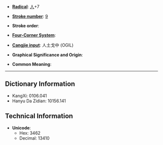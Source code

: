 * '''[[Wiktionary:Chinese radical index| Radical]]''': [[Wiktionary:Chinese radical index 人|人]]+7

* '''[[Wiktionary:Chinese total strokes index|Stroke number]]''': [[Wiktionary:Chinese total strokes index 9|9]]

* '''Stroke order''': 

* '''[[Wiktionary:Chinese four corner index|Four-Corner System]]''': 

* '''[[Wiktionary:Chinese Cangjie index|Cangjie input]]''': 人土戈中 (OGIL)

* '''Graphical Significance and Origin''': 

* '''Common Meaning''': 

----

== Dictionary Information ==

* KangXi: 0106.041
* Hanyu Da Zidian: 10156.141

== Technical Information ==

* '''Unicode''':
** Hex: 3462
** Decimal: 13410